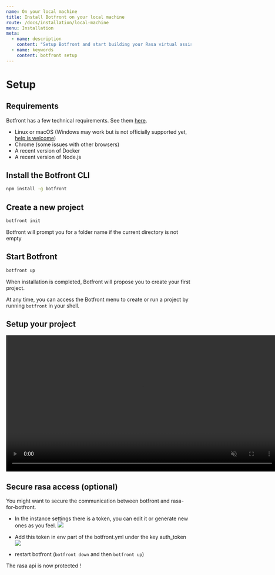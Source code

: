 ```yaml
---
name: On your local machine
title: Install Botfront on your local machine
route: /docs/installation/local-machine
menu: Installation
meta:
  - name: description
    content: "Setup Botfront and start building your Rasa virtual assistant on your local machine in no time."
  - name: keywords
    content: botfront setup
---
```


# Setup

## Requirements

Botfront has a few technical requirements. See them [here](/docs/deployment/configuration/#indicative-minimal-technical-requirements).

- Linux or macOS (Windows may work but is not officially supported yet, [help is welcome](https://github.com/botfront/botfront/issues/115))
- Chrome (some issues with other browsers)
- A recent version of Docker
- A recent version of Node.js

## Install the Botfront CLI

```bash
npm install -g botfront
```

## Create a new project

```bash
botfront init
```

Botfront will prompt you for a folder name if the current directory is not empty

## Start Botfront

```bash
botfront up
```

When installation is completed, Botfront will propose you to create your first project.

At any time, you can access the Botfront menu to create or run a project by running `botfront` in your shell.

## Setup your project

<video autoplay muted loop width="740" controls>
  <source src="../../videos/setup.mp4" type="video/mp4"/>
  Your browser does not support the video tag.
</video>


## Secure rasa access (optional)

You might want to secure the communication between botfront and rasa-for-botfront.

- In the instance settings there is a token, you can edit it or generate new ones as you feel.
![](../../images/auth_token_instance_settings.png)

- Add this token in env part of the botfront.yml under the key auth_token
![](../../images/auth_token_botfront_yaml.png)

- restart botfront (`botfront down` and then `botfront up`)

The rasa api is now protected !
